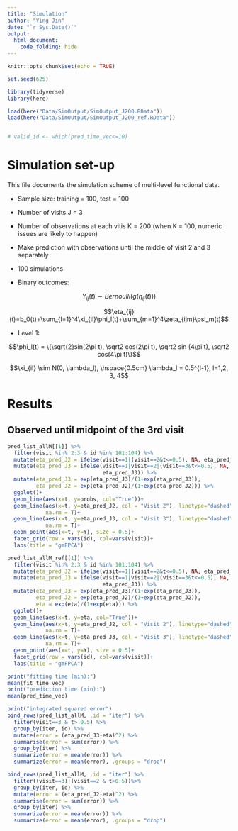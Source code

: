 ```yaml
---
title: "Simulation"
author: "Ying Jin"
date: "`r Sys.Date()`"
output: 
  html_document:
    code_folding: hide
---
```


```r
knitr::opts_chunk$set(echo = TRUE)

set.seed(625)

library(tidyverse)
library(here)

load(here("Data/SimOutput/SimOutput_J200.RData"))
load(here("Data/SimOutput/SimOutput_J200_ref.RData"))


# valid_id <- which(pred_time_vec<=10)

```

# Simulation set-up

This file documents the simulation scheme of multi-level functional data. 

- Sample size: training = 100, test = 100
- Number of visits J = 3
- Number of observations at each vitis K = 200 (when K = 100, numeric issues are likely to happen)
- Make prediction with observations until the middle of visit 2 and 3 separately
- 100 simulations



- Binary outcomes: 

$$Y_{ij}(t) \sim Bernoulli(g(\eta_{ij}(t)))$$

$$\eta_{ij}(t)=b_0(t)+\sum_{l=1}^4\xi_{il}\phi_l(t)+\sum_{m=1}^4\zeta_{ijm}\psi_m(t)$$


- Level 1: 

$$\phi_l(t) = \{\sqrt{2}sin(2\pi t), \sqrt2 cos(2\pi t), \sqrt2 sin (4\pi t), \sqrt2 cos(4\pi t)\}$$

$$\xi_{il} \sim N(0, \lambda_l), \hspace{0.5cm} \lambda_l = 0.5^{l-1}, l=1,2, 3, 4$$

# Results

## Observed until midpoint of the 3rd visit

```r
pred_list_allM[[1]] %>%
  filter(visit %in% 2:3 & id %in% 101:104) %>%
  mutate(eta_pred_J2 = ifelse(visit==1|(visit==2&t<=0.5), NA, eta_pred_J2)) %>%
  mutate(eta_pred_J3 = ifelse(visit==1|visit==2|(visit==3&t<=0.5), NA,
                              eta_pred_J3)) %>%
  mutate(eta_pred_J3 = exp(eta_pred_J3)/(1+exp(eta_pred_J3)),
         eta_pred_J2 = exp(eta_pred_J2)/(1+exp(eta_pred_J2))) %>% 
  ggplot()+
  geom_line(aes(x=t, y=probs, col="True"))+
  geom_line(aes(x=t, y=eta_pred_J2, col = "Visit 2"), linetype="dashed", 
            na.rm = T)+
  geom_line(aes(x=t, y=eta_pred_J3, col = "Visit 3"), linetype="dashed", 
            na.rm = T)+
  geom_point(aes(x=t, y=Y), size = 0.5)+
  facet_grid(row = vars(id), col=vars(visit))+
  labs(title = "gmFPCA")
```


```r
pred_list_allM_ref[[1]] %>%
  filter(visit %in% 2:3 & id %in% 101:104) %>%
  mutate(eta_pred_J2 = ifelse(visit==1|(visit==2&t<=0.5), NA, eta_pred_J2)) %>%
  mutate(eta_pred_J3 = ifelse(visit==1|visit==2|(visit==3&t<=0.5), NA,
                              eta_pred_J3)) %>%
  mutate(eta_pred_J3 = exp(eta_pred_J3)/(1+exp(eta_pred_J3)),
         eta_pred_J2 = exp(eta_pred_J2)/(1+exp(eta_pred_J2)), 
         eta = exp(eta)/(1+exp(eta))) %>% 
  ggplot()+
  geom_line(aes(x=t, y=eta, col="True"))+
  geom_line(aes(x=t, y=eta_pred_J2, col = "Visit 2"), linetype="dashed", 
            na.rm = T)+
  geom_line(aes(x=t, y=eta_pred_J3, col = "Visit 3"), linetype="dashed", 
            na.rm = T)+
  geom_point(aes(x=t, y=Y), size = 0.5)+
  facet_grid(row = vars(id), col=vars(visit))+
  labs(title = "gmFPCA")
```

```r
print("fitting time (min):")
mean(fit_time_vec)
print("prediction time (min):")
mean(pred_time_vec)
```

```r
print("integrated squared error")
bind_rows(pred_list_allM, .id = "iter") %>% 
  filter(visit==3 & t> 0.5) %>%
  group_by(iter, id) %>% 
  mutate(error = (eta_pred_J3-eta)^2) %>%
  summarise(error = sum(error)) %>% 
  group_by(iter) %>%
  summarize(error = mean(error)) %>%
  summarize(error = mean(error), .groups = "drop")

bind_rows(pred_list_allM, .id = "iter") %>% 
  filter((visit==3)|(visit==2 & t>0.5))%>%
  group_by(iter, id) %>% 
  mutate(error = (eta_pred_J2-eta)^2) %>%
  summarise(error = sum(error)) %>% 
  group_by(iter) %>% 
  summarize(error = mean(error)) %>% 
  summarize(error = mean(error), .groups = "drop")
```

